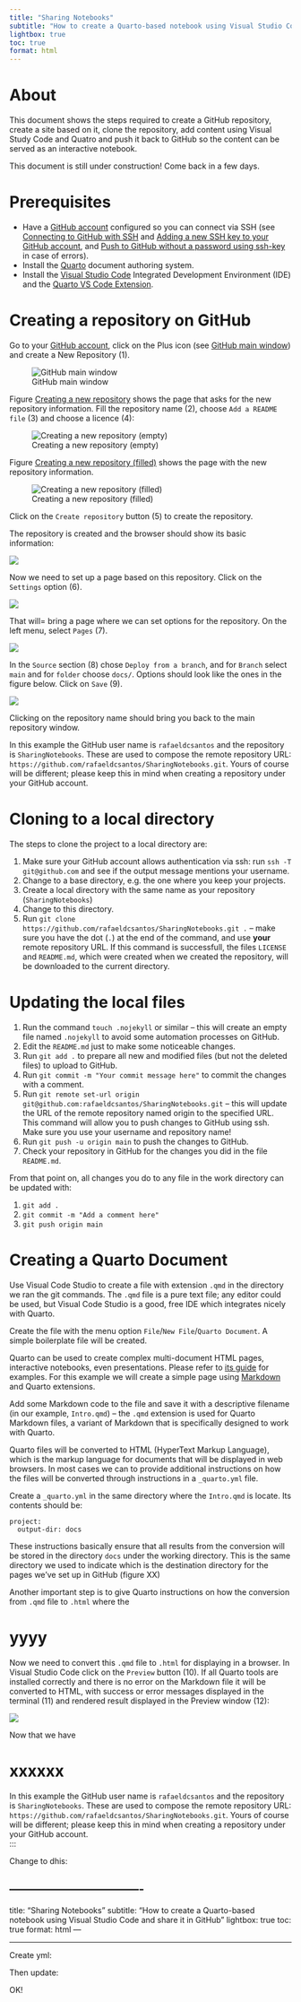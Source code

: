```yaml
---
title: "Sharing Notebooks"
subtitle: "How to create a Quarto-based notebook using Visual Studio Code and share it in GitHub"
lightbox: true
toc: true
format: html
---
```


# About

This document shows the steps required to create a GitHub repository, create a site based on it, clone the repository, add content using Visual Study Code and Quatro and push it back to GitHub so the content can be served as an interactive notebook.

:::{.callout-warning}
This document is still under construction! Come back in a few days.
:::

# Prerequisites

* Have a [GitHub account](https://github.com) configured so you can connect via SSH (see [Connecting to GitHub with SSH](https://docs.github.com/en/authentication/connecting-to-github-with-ssh) and [Adding a new SSH key to your GitHub account](https://docs.github.com/en/authentication/connecting-to-github-with-ssh/adding-a-new-ssh-key-to-your-github-account), and [Push to GitHub without a password using ssh-key](https://stackoverflow.com/questions/14762034/push-to-github-without-a-password-using-ssh-key) in case of errors).
* Install the [Quarto](https://quarto.org/docs/get-started/) document authoring system.
* Install the [Visual Studio Code](https://code.visualstudio.com/download) Integrated Development Environment (IDE) and the [Quarto VS Code Extension](https://marketplace.visualstudio.com/items?itemName=quarto.quarto).

# Creating a repository on GitHub

Go to your [GitHub account](https://github.com), click on the Plus icon (see [GitHub main window](#fig-settings)) and create a New Repository (1).

![GitHub main window](Resources/github.webp){.lightbox #fig-github}

Figure [Creating a new repository](#fig-newrepo-empty) shows the page that asks for the new repository information. 
Fill the repository name (2), choose `Add a README file` (3) and choose a licence (4):

![Creating a new repository (empty)](Resources/newrepo-empty.webp){.lightbox #fig-newrepo-empty}

Figure [Creating a new repository (filled)](#fig-newrepo-filled) shows the page with the new repository information. 

![Creating a new repository (filled)](Resources/newrepo-filled.webp){.lightbox}


Click on the `Create repository` button (5) to create the repository.

The repository is created and the browser should show its basic information:

![](Resources/repocreated.webp){.lightbox}

Now we need to set up a page based on this repository. Click on the `Settings` option (6).

![](Resources/repocreated2.webp){.lightbox}

That will= bring a page where we can set options for the repository. On the left menu, select `Pages` (7). 

![](Resources/settings.webp){.lightbox}

In the `Source` section (8) chose `Deploy from a branch`, and for `Branch` select `main` and for `folder` choose `docs/`. Options should look like the ones in the figure below. Click on `Save` (9). 

![](Resources/pages.webp){.lightbox}

Clicking on the repository name should bring you back to the main repository window. 

::: {.callout-note}
In this example the GitHub user name is `rafaeldcsantos` and the repository is `SharingNotebooks`. These are used to compose the remote repository URL:  `https://github.com/rafaeldcsantos/SharingNotebooks.git`. Yours of course will be different; please keep this in mind when creating a repository under your GitHub account.  
:::

# Cloning to a local directory 

The steps to clone the project to a local directory are:

1. Make sure your GitHub account allows authentication via ssh: run `ssh -T git@github.com` and see if the output message mentions your username.
1. Change to a base directory, e.g. the one where you keep your projects. 
1. Create a local directory with the same name as your repository (`SharingNotebooks`)
1. Change to this directory. 
1. Run `git clone https://github.com/rafaeldcsantos/SharingNotebooks.git .` -- make sure you have the dot (`.`) at the end of the command, and use **your** remote repository URL. If this command is successfull, the files `LICENSE` and `README.md`, which were created when we created the repository, will be downloaded to the current directory.

# Updating the local files

1. Run the command `touch .nojekyll` or similar -- this will create an empty file named `.nojekyll` to avoid some automation processes on GitHub.
1. Edit the `README.md` just to make some noticeable changes. 
1. Run `git add .` to prepare all new and modified files (but not the deleted files) to upload to GitHub.
1. Run `git commit -m "Your commit message here"` to commit the changes with a comment.
1. Run `git remote set-url origin git@github.com:rafaeldcsantos/SharingNotebooks.git` -- this will update the URL of the remote repository named origin to the specified URL. This command will allow you to push changes to GitHub using ssh.<br> Make sure you use your username and repository name!
1. Run `git push -u origin main` to push the changes to GitHub.
1. Check your repository in GitHub for the changes you did in the file `README.md`.

From that point on, all changes you do to any file in the work directory can be updated with:

1. `git add .`
1. `git commit -m "Add a comment here"`
1. `git push origin main`

# Creating a Quarto Document

Use Visual Code Studio to create a file with extension `.qmd` in the directory we ran the git commands. The `.qmd` file is a pure text file; any editor could be used, but Visual Code Studio is a good, free IDE which integrates nicely with Quarto.

Create the file with the menu option 
`File`/`New File`/`Quarto Document`. A simple boilerplate file will be created. 

::: {.callout-note}
Quarto can be used to create complex multi-document HTML pages, interactive notebooks, even presentations. Please refer to [its guide](https://quarto.org/docs/guide/) for examples. For this example we will create a simple page using [Markdown](https://quarto.org/docs/authoring/markdown-basics.html) and Quarto extensions.
:::

Add some Markdown code to the file and save it with a descriptive filename (in our example, `Intro.qmd`) -- the `.qmd` extension is used for Quarto Markdown files, a variant of Markdown that is specifically designed to work with Quarto. 

Quarto files will be converted to HTML (HyperText Markup Language), which is the markup language for documents that will be displayed in web browsers. In most cases we can to provide additional instructions on how the files will be converted through instructions in a `_quarto.yml` file. 

Create a `_quarto.yml` in the same directory where the `Intro.qmd` is locate. Its contents should be:
 
```
project:
  output-dir: docs
```

These instructions basically ensure that all results from the conversion will be stored in the directory `docs` under the working directory. This is the same directory we used to indicate which is the destination directory for the pages we've set up in GitHub (figure XX)


Another important step is to give Quarto instructions on how the conversion from `.qmd` file to `.html` where the 

# yyyy

Now we need to convert this `.qmd` file to `.html` for displaying in a browser. In Visual Studio Code click on the `Preview` button (10). If all Quarto tools are installed correctly and there is no error on the Markdown file it will be converted to HTML, with success or error messages displayed in the terminal (11) and rendered result displayed in the Preview window (12): 

![](Resources/VSCode.webp){.lightbox}

Now that we have 

# xxxxxx

In this example the GitHub user name is `rafaeldcsantos` and the repository is `SharingNotebooks`. These are used to compose the remote repository URL:  `https://github.com/rafaeldcsantos/SharingNotebooks.git`. Yours of course will be different; please keep this in mind when creating a repository under your GitHub account.  
:::



Change to dhis:

----------------------------------
---
title: "Sharing Notebooks"
subtitle: "How to create a Quarto-based notebook using Visual Studio Code and share it in GitHub"
lightbox: true
toc: true
format: html
---


--------------------------------------------------------

Create yml:


Then update:



OK!


